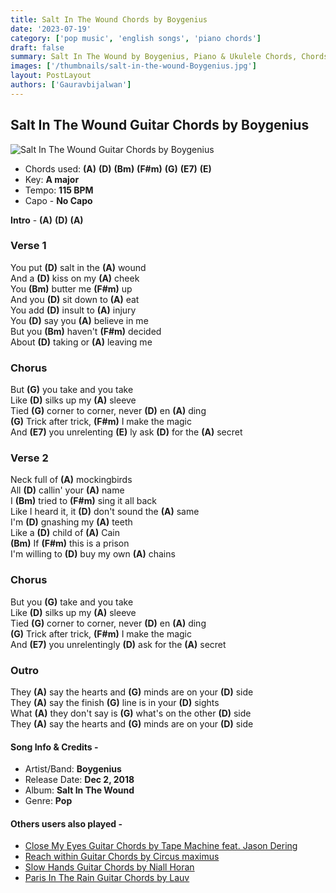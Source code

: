 ```yaml
---
title: Salt In The Wound Chords by Boygenius
date: '2023-07-19'
category: ['pop music', 'english songs', 'piano chords']
draft: false
summary: Salt In The Wound by Boygenius, Piano & Ukulele Chords, Chords used - (A) (D) (Bm) (F#m) (G) (E7) (E), Capo - No Capo, Key - A major.
images: ['/thumbnails/salt-in-the-wound-Boygenius.jpg']
layout: PostLayout
authors: ['Gauravbijalwan']
---
```


## Salt In The Wound Guitar Chords by Boygenius

![Salt In The Wound Guitar Chords by Boygenius](/thumbnails/salt-in-the-wound-Boygenius.jpg)

- Chords used: **(A)** **(D)** **(Bm)** **(F#m)** **(G)** **(E7)** **(E)**
- Key: **A major**
- Tempo: **115 BPM**
- Capo - **No Capo**

**Intro** - **(A)** **(D)** **(A)**

### Verse 1

You put **(D)** salt in the **(A)** wound\
And a **(D)** kiss on my **(A)** cheek\
You **(Bm)** butter me **(F#m)** up\
And you **(D)** sit down to **(A)** eat\
You add **(D)** insult to **(A)** injury\
You **(D)** say you **(A)** believe in me\
But you **(Bm)** haven't **(F#m)** decided\
About **(D)** taking or **(A)** leaving me

### Chorus

But **(G)** you take and you take\
Like **(D)** silks up my **(A)** sleeve\
Tied **(G)** corner to corner, never **(D)** en **(A)** ding\
**(G)** Trick after trick, **(F#m)** I make the magic\
And **(E7)** you unrelenting **(E)** ly ask **(D)** for the **(A)** secret

### Verse 2

Neck full of **(A)** mockingbirds\
All **(D)** callin' your **(A)** name\
I **(Bm)** tried to **(F#m)** sing it all back\
Like I heard it, it **(D)** don't sound the **(A)** same\
I'm **(D)** gnashing my **(A)** teeth\
Like a **(D)** child of **(A)** Cain\
**(Bm)** If **(F#m)** this is a prison\
I'm willing to **(D)** buy my own **(A)** chains

### Chorus

But you **(G)** take and you take\
Like **(D)** silks up my **(A)** sleeve\
Tied **(G)** corner to corner, never **(D)** en **(A)** ding\
**(G)** Trick after trick, **(F#m)** I make the magic\
And **(E7)** you unrelentingly **(D)** ask for the **(A)** secret

### Outro

They **(A)** say the hearts and **(G)** minds are on your **(D)** side\
They **(A)** say the finish **(G)** line is in your **(D)** sights\
What **(A)** they don't say is **(G)** what's on the other **(D)** side\
They **(A)** say the hearts and **(G)** minds are on your **(D)** side

#### Song Info & Credits -

- Artist/Band: **Boygenius**
- Release Date: **Dec 2, 2018**
- Album: **Salt In The Wound**
- Genre: **Pop**

#### Others users also played -

- [Close My Eyes Guitar Chords by Tape Machine feat. Jason Dering](https://www.chordsco.com/chords/close-my-eyes-guitar-chords-by-tape-machine-feat-jason-dering)
- [Reach within Guitar Chords by Circus maximus](https://www.chordsco.com/chords/reach-within-guitar-chords-by-circus-maximus)
- [Slow Hands Guitar Chords by Niall Horan](https://www.chordsco.com/chords/slow-hands-guitar-chords-by-niall-horan)
- [Paris In The Rain Guitar Chords by Lauv](https://www.chordsco.com/chords/paris-in-the-rain-guitar-chords-by-lauv)
